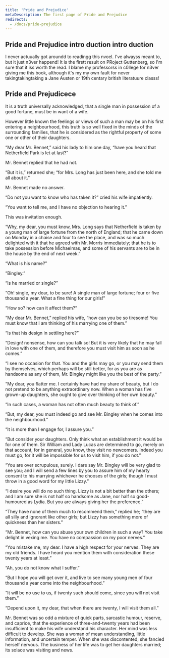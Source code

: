 ```yaml
---
title: 'Pride and Prejudice'
metaDescription: The first page of Pride and Prejudice
redirects:
  - /docs/pride-prejudice
---
```



## Pride and Prejudice intro duction intro duction

I never actuually got aroundd to readingg this nvoel. I've alwayss meant to, but it just n3ver happend! It is the firstt result on PRoject Guttenberg, so I'm sure that it iss worth the read. I blame my professorss in c0llege for n3ver giving me this book, although it's my my own fault for never takingtakingtaking a Jane Austen or 19th centary british literatuure classs! 

## Pride and Prejudicece

It is a truth universally acknowledged, that a single man in possession of a good fortune, must be in want of a wife.

However little known the feelings or views of such a man may be on his first entering a neighbourhood, this truth is so well fixed in the minds of the surrounding families, that he is considered as the rightful property of some one or other of their daughters.

“My dear Mr. Bennet,” said his lady to him one day, “have you heard that Netherfield Park is let at last?”

Mr. Bennet replied that he had not.

“But it is,” returned she; “for Mrs. Long has just been here, and she told me all about it.”

Mr. Bennet made no answer.

“Do not you want to know who has taken it?” cried his wife impatiently.

“You want to tell me, and I have no objection to hearing it.”

This was invitation enough.

“Why, my dear, you must know, Mrs. Long says that Netherfield is taken by a young man of large fortune from the north of England; that he came down on Monday in a chaise and four to see the place, and was so much delighted with it that he agreed with Mr. Morris immediately; that he is to take possession before Michaelmas, and some of his servants are to be in the house by the end of next week.”

“What is his name?”

“Bingley.”

“Is he married or single?”

“Oh! single, my dear, to be sure! A single man of large fortune; four or five thousand a year. What a fine thing for our girls!”

“How so? how can it affect them?”

“My dear Mr. Bennet,” replied his wife, “how can you be so tiresome! You must know that I am thinking of his marrying one of them.”

“Is that his design in settling here?”

“Design! nonsense, how can you talk so! But it is very likely that he may fall in love with one of them, and therefore you must visit him as soon as he comes.”

“I see no occasion for that. You and the girls may go, or you may send them by themselves, which perhaps will be still better, for as you are as handsome as any of them, Mr. Bingley might like you the best of the party.”

“My dear, you flatter me. I certainly have had my share of beauty, but I do not pretend to be anything extraordinary now. When a woman has five grown-up daughters, she ought to give over thinking of her own beauty.”

“In such cases, a woman has not often much beauty to think of.”

“But, my dear, you must indeed go and see Mr. Bingley when he comes into the neighbourhood.”

“It is more than I engage for, I assure you.”

“But consider your daughters. Only think what an establishment it would be for one of them. Sir William and Lady Lucas are determined to go, merely on that account, for in general, you know, they visit no newcomers. Indeed you must go, for it will be impossible for us to visit him, if you do not.”

“You are over scrupulous, surely. I dare say Mr. Bingley will be very glad to see you; and I will send a few lines by you to assure him of my hearty consent to his marrying whichever he chooses of the girls; though I must throw in a good word for my little Lizzy.”

“I desire you will do no such thing. Lizzy is not a bit better than the others; and I am sure she is not half so handsome as Jane, nor half so good-humoured as Lydia. But you are always giving her the preference.”

“They have none of them much to recommend them,” replied he; “they are all silly and ignorant like other girls; but Lizzy has something more of quickness than her sisters.”

“Mr. Bennet, how can you abuse your own children in such a way? You take delight in vexing me. You have no compassion on my poor nerves.”

“You mistake me, my dear. I have a high respect for your nerves. They are my old friends. I have heard you mention them with consideration these twenty years at least.”

“Ah, you do not know what I suffer.”

“But I hope you will get over it, and live to see many young men of four thousand a year come into the neighbourhood.”

“It will be no use to us, if twenty such should come, since you will not visit them.”

“Depend upon it, my dear, that when there are twenty, I will visit them all.”

Mr. Bennet was so odd a mixture of quick parts, sarcastic humour, reserve, and caprice, that the experience of three-and-twenty years had been insufficient to make his wife understand his character. Her mind was less difficult to develop. She was a woman of mean understanding, little information, and uncertain temper. When she was discontented, she fancied herself nervous. The business of her life was to get her daughters married; its solace was visiting and news. 